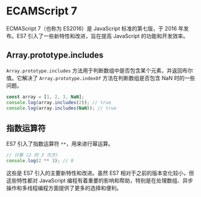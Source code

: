 # ECAMScript 7

ECMAScript 7（也称为 ES2016）是 JavaScript 标准的第七版，于 2016 年发布。ES7 引入了一些新特性和改进，旨在提高 JavaScript 的功能和开发效率。

## Array.prototype.includes

`Array.prototype.includes` 方法用于判断数组中是否包含某个元素，并返回布尔值。它解决了 `Array.prototype.indexOf` 方法在判断数组是否包含 NaN 时的一些问题。

```js
const array = [1, 2, 3, NaN];
console.log(array.includes(2)); // true
console.log(array.includes(NaN)); // true
```

## 指数运算符

ES7 引入了指数运算符 `**`，用来进行幂运算。

```js
// 计算 (2 的 3 次方)
console.log(2 ** 3); // 8
```

这些是 ES7 引入的主要新特性和改进。虽然 ES7 相对于之前的版本变化较小，但这些特性都对 JavaScript 编程有着重要的影响和帮助，特别是在处理数组、异步操作和多线程编程方面提供了更多的选择和便利。
